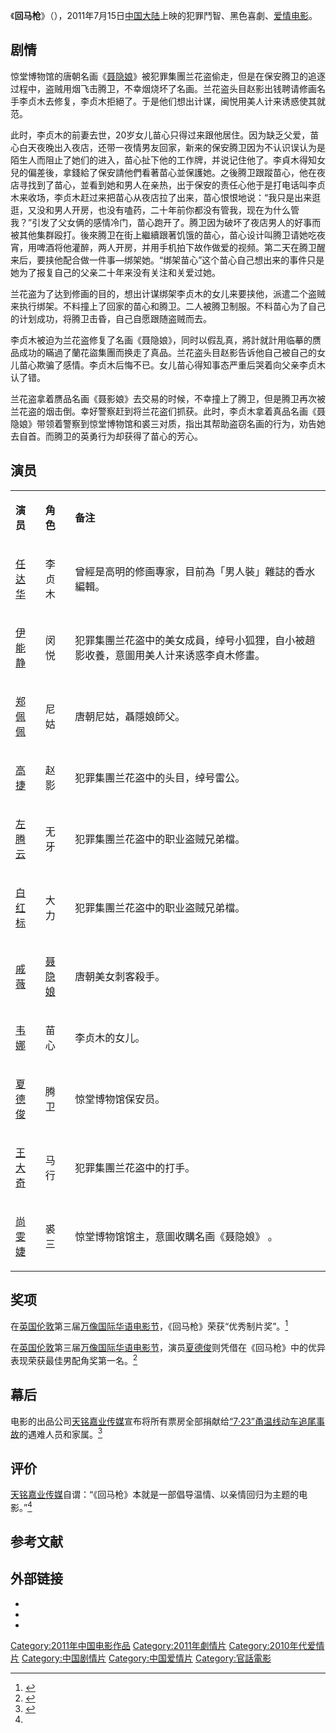 {{电影信息框
| 片名     = 回马枪
| 电影原名 = ''{{lang|en|Coming Back}}''
| 图像     = Coming Back .jpg
| 图像说明 = 海报
| 导演     = [[李远|李远]]
| 监制     = 
| 制片     = [[胡梦鑫|胡梦鑫]]
| 编剧     = 李远
| 原著     = 
| 主演     = [[任达华|任达华]]<br>[[伊能静|伊能静]]<br>[[郑佩佩|郑佩佩]]<br>[[夏德俊|夏德俊]]<br>[[左腾云|左腾云]]<br>[[尚雯婕|尚雯婕]]<br>[[戚薇|戚薇]]
| 配乐     = [[尚雯婕|尚雯婕]]《[[候鸟|候鸟]]》
| 摄影     = [[赵昱清|赵昱清]]
| 剪辑     = [[唐华国|唐华国]]
| 制片商   = 天铭嘉业传媒<br>北京华世金辉影视科技有限公司
| 发行商   = 天铭嘉业传媒<br>北京华世金辉影视科技有限公司
| 上映日期 = 2011年7月15日{{CHNML}}
| 片长     = 90分钟
| 产地     = {{CHNML}}
| 语言     = 普通话
| 预算     = 
| 票房     = 
| 前集     = 
| 续集     = 
}}
《'''回马枪'''》（{{lang-en|''Coming Back''}}），2011年7月15日[[中国大陆|中国大陆]]上映的犯罪鬥智、黑色喜劇、[[爱情电影|爱情电影]]。

== 剧情 ==

惊堂博物馆的唐朝名画《[[聂隐娘|聂隐娘]]》被犯罪集團兰花盗偷走，但是在保安腾卫的追逐过程中，盗贼用烟飞击腾卫，不幸烟烧坏了名画。兰花盗头目赵影出钱聘请修画名手李贞木去修复，李贞木拒絕了。于是他们想出计谋，闽悦用美人计来诱惑使其就范。

此时，李贞木的前妻去世，20岁女儿苗心只得过来跟他居住。因为缺乏父爱，苗心白天夜晚出入夜店，还带一夜情男友回家，新来的保安腾卫因为不认识误认为是陌生人而阻止了她们的进入，苗心扯下他的工作牌，并说记住他了。李貞木得知女兒的偏差後，拿錢給了保安請他們看著苗心並保護她。之後腾卫跟蹤苗心，他在夜店寻找到了苗心，並看到她和男人在亲热，出于保安的责任心他于是打电话叫李贞木来收场，李贞木赶过来把苗心从夜店拉了出来，苗心恨恨地说：“我只是出来逛逛，又没和男人开房，也没有嗑药，二十年前你都没有管我，现在为什么管我？”引发了父女俩的感情冷门，苗心跑开了。腾卫因为破坏了夜店男人的好事而被其他集群殴打。後來腾卫在街上繼續跟著饥饿的苗心，苗心设计叫腾卫请她吃夜宵，用啤酒将他灌醉，两人开房，并用手机拍下故作做爱的视频。第二天在腾卫醒来后，要挟他配合做一件事—绑架她。“绑架苗心”这个苗心自己想出来的事件只是她为了报复自己的父亲二十年来没有关注和关爱过她。

兰花盗为了达到修画的目的，想出计谋绑架李贞木的女儿来要挟他，派遣二个盗贼来执行绑架。不料撞上了回家的苗心和腾卫。二人被腾卫制服。不料苗心为了自己的计划成功，将腾卫击昏，自己自愿跟随盗贼而去。

李贞木被迫为兰花盗修复了名画《聂隐娘》，同时以假乱真，將計就計用临摹的赝品成功的瞞過了蘭花盜集團而换走了真品。兰花盗头目赵影告诉他自己被自己的女儿苗心欺骗了感情。李贞木后悔不已。女儿苗心得知事态严重后哭着向父亲李贞木认了错。

兰花盗拿着赝品名画《聂影娘》去交易的时候，不幸撞上了腾卫，但是腾卫再次被兰花盗的烟击倒。幸好警察赶到将兰花盗们抓获。此时，李贞木拿着真品名画《聂隐娘》带领着警察到惊堂博物馆和裘三对质，指出其帮助盗窃名画的行为，劝告她去自首。而腾卫的英勇行为却获得了苗心的芳心。

== 演员 ==
{|class="wikitable" width="60%"
|- style="background:cornflowerblue; color:white" align=center
|style="width:5%"|'''演员'''||style="width:5%"|'''角色'''||style="width:50%"|'''备注'''
|-
| [[任达华|任达华]] || 李贞木 || 曾經是高明的修画專家，目前為「男人裝」雜誌的香水編輯。
|-
| [[伊能静|伊能静]] || 闵悦 || 犯罪集團兰花盗中的美女成員，绰号小狐狸，自小被趙影收養，意圖用美人计来诱惑李貞木修畫。
|-
| [[郑佩佩|郑佩佩]] || 尼姑 || 唐朝尼姑，聶隱娘師父。
|-
| [[高捷|高捷]] || 赵影 || 犯罪集團兰花盗中的头目，绰号雷公。
|-
| [[左腾云|左腾云]] || 无牙 || 犯罪集團兰花盗中的职业盗贼兄弟檔。
|-
| [[白红标|白红标]] || 大力 || 犯罪集團兰花盗中的职业盗贼兄弟檔。
|-
| [[戚薇|戚薇]] || [[聂隐娘|聂隐娘]] || 唐朝美女刺客殺手。
|-
| [[韦娜|韦娜]] || 苗心 || 李贞木的女儿。
|-
| [[夏德俊|夏德俊]] || 腾卫 || 惊堂博物馆保安员。
|-
| [[王大奇|王大奇]] || 马行 || 犯罪集團兰花盗中的打手。
|-
| [[尚雯婕|尚雯婕]] || 裘三 || 惊堂博物馆馆主，意圖收購名画《聂隐娘》 。
|}

== 奖项 ==
在[[英国|英国]][[伦敦|伦敦]]第三届[[万像国际华语电影节|万像国际华语电影节]]，《回马枪》荣获“优秀制片奖”。<ref>{{cite web|url=http://ent.qq.com/a/20110927/000355.htm|title=《回马枪》英国获奖 “小保安”被赞似莱昂纳多|date=2011-09-27|work=腾讯网|archive-date=2011-10-28|archive-url=https://web.archive.org/web/20111028011427/http://ent.qq.com/a/20110927/000355.htm|dead-url=no|accessdate=2012-02-24}}</ref>

在[[英国|英国]][[伦敦|伦敦]]第三届[[万像国际华语电影节|万像国际华语电影节]]，演员[[夏德俊|夏德俊]]则凭借在《回马枪》中的优异表现荣获最佳男配角奖第一名。<ref>{{cite web |url=http://ent.qq.com/a/20110928/000369.htm |title=夏德俊万象电影节获青睐 凭《回马枪》得大奖 |date=2011-09-28 |accessdate=2012-02-24 |work=腾讯网 |archive-date=2019-12-06 |archive-url=https://web.archive.org/web/20191206170134/https://ent.qq.com/a/20110928/000369.htm }}</ref>

== 幕后 ==
电影的出品公司[[天铭嘉业传媒|天铭嘉业传媒]]宣布将所有票房全部捐献给[[2011年甬台温铁路列车追尾事故|“7·23”甬温线动车追尾事故]]的遇难人员和家属。<ref name="sxs">{{cite web|url= http://ent.ifeng.com/zz/detail_2011_07/26/7945461_0.shtml|title= 《回马枪》欲捐票房 支援动车追尾遇难者家属|date= 2011-07-26|work= 凤凰网|accessdate= 2012-02-24|archive-date= 2019-09-13|archive-url= https://web.archive.org/web/20190913084828/http://ent.ifeng.com/zz/detail_2011_07/26/7945461_0.shtml}}</ref>

== 评价 ==
[[天铭嘉业传媒|天铭嘉业传媒]]自谓：“《回马枪》本就是一部倡导温情、以亲情回归为主题的电影。”<ref name="sxs"/>

==参考文献==
{{reflist}}

==外部链接==
*{{douban|4881604}}
*{{Mtime|129776}}
*{{IMDB title|tt1967478}}

{{DEFAULTSORT:Huimaqiang回马枪}}
[[Category:2011年中国电影作品|Category:2011年中国电影作品]]
[[Category:2011年劇情片|Category:2011年劇情片]]
[[Category:2010年代爱情片|Category:2010年代爱情片]]
[[Category:中国剧情片|Category:中国剧情片]]
[[Category:中国爱情片|Category:中国爱情片]]
[[Category:官話電影|Category:官話電影]]